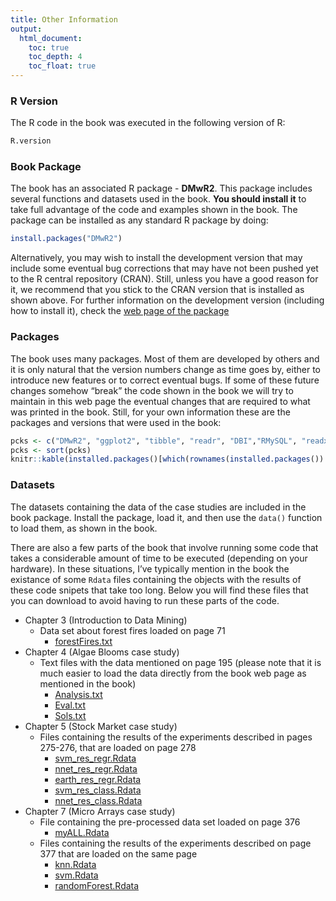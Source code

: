 ```yaml
---
title: Other Information
output:
  html_document:
    toc: true
    toc_depth: 4
    toc_float: true
---
```


### R Version

The R code in the book was executed in the following version of R:
```r
R.version
```


### Book Package

The book has an associated R package - **DMwR2**. This package includes several functions and datasets used in the book. **You should install it** to take full advantage of the code and examples shown in the book. The package can be installed as any standard R package by doing:

```r
install.packages("DMwR2")
```

Alternatively, you may wish to install the development version that may include some eventual bug corrections that may have not been pushed yet to the R central repository (CRAN). Still, unless you have a good reason for it, we recommend that you stick to the CRAN version that is installed as shown above. For further information on the development version (including how to install it), check the [web page of the package](https://github.com/ltorgo/DMwR2)


### Packages

The book uses many packages. Most of them are developed by others and it is only natural that the version numbers change as time goes by, either to introduce new features or to correct eventual bugs. If some of these future changes somehow "break" the code shown in the book we will try to maintain in this web page the eventual changes that are required to what was printed in the book. Still, for your own information these are the packages and versions that were used in the book:

```r
pcks <- c("DMwR2", "ggplot2", "tibble", "readr", "DBI","RMySQL", "readxl", "tidyr", "lubridate", "dplyr", "stringr", "Hmisc", "xts", "sp", "ggmap", "tm", "CORElearn", "GGally", "arules", "arulesViz", "cluster", "fpc", "forcats", "UBL", "e1071", "rpart.plot", "NeuralNetTools", "h2o", "adabag", "ipred", "randomForest", "gbm", "performanceEstimation", "rmarkdown", "shiny", "car", "corrplot", "rpart", "quantmod", "TTR", "nnet", "kernlab", "earth", "PerformanceAnalytics", "ROCR", "RWeka", "Biobase", "ALL", "genefilter", "class")
pcks <- sort(pcks)
knitr::kable(installed.packages()[which(rownames(installed.packages()) %in% pcks),c(1,3)],row.names = FALSE,format = "html")
```


### Datasets

The datasets containing the data of the case studies are included in the book package. Install the package, load it, and then use the `data()` function to load them, as shown in the book.

There are also a few parts of the book that involve running some code that takes a considerable amount of time to be executed (depending on your hardware). In these situations, I've typically mention in the book the existance of some `Rdata` files containing the objects with the results of these code snipets that take too long. Below you will find these files that you can download to avoid having to run these parts of the code.

- Chapter 3 (Introduction to Data Mining)
    + Data set about forest fires loaded on page 71
        - [forestFires.txt](http://www.dcc.fc.up.pt/~ltorgo/DMwR2/Data/forestFires.txt)
- Chapter 4 (Algae Blooms case study)
    + Text files with the data mentioned on page 195 (please note that it is much easier to load the data directly from the book web page as mentioned in the book)
        - [Analysis.txt](http://www.dcc.fc.up.pt/~ltorgo/DMwR2/Data/Analysis.txt)
        - [Eval.txt](http://www.dcc.fc.up.pt/~ltorgo/DMwR2/Data/Eval.txt)
        - [Sols.txt](http://www.dcc.fc.up.pt/~ltorgo/DMwR2/Data/Sols.txt)
- Chapter 5 (Stock Market case study)
    + Files containing the results of the experiments described in pages 275-276, that are loaded on page 278
        - [svm_res_regr.Rdata](http://www.dcc.fc.up.pt/~ltorgo/DMwR2/Data/svm_res_regr.Rdata)
        - [nnet_res_regr.Rdata](http://www.dcc.fc.up.pt/~ltorgo/DMwR2/Data/nnet_res_regr.Rdata)
        - [earth_res_regr.Rdata](http://www.dcc.fc.up.pt/~ltorgo/DMwR2/Data/earth_res_regr.Rdata)
        - [svm_res_class.Rdata](http://www.dcc.fc.up.pt/~ltorgo/DMwR2/Data/svm_res_class.Rdata)
        - [nnet_res_class.Rdata](http://www.dcc.fc.up.pt/~ltorgo/DMwR2/Data/nnet_res_class.Rdata)
- Chapter 7 (Micro Arrays case study)
    + File containing the pre-processed data set loaded on page 376
        - [myALL.Rdata](http://www.dcc.fc.up.pt/~ltorgo/DMwR2/Data/myALL.Rdata)
    + Files containing the results of the experiments described on page 377 that are loaded on the same page
        - [knn.Rdata](http://www.dcc.fc.up.pt/~ltorgo/DMwR2/Data/knn.Rdata)
        - [svm.Rdata](http://www.dcc.fc.up.pt/~ltorgo/DMwR2/Data/svm.Rdata)
        - [randomForest.Rdata](http://www.dcc.fc.up.pt/~ltorgo/DMwR2/Data/randomForest.Rdata)
    

